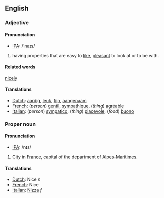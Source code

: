 ==English==
===Adjective===

==== Pronunciation ====
*[[w:IPA|IPA]]: /'naɪs/

#having properties that are easy to [[like]], [[pleasant]] to look at or to be with.

====Related words====
[[nicely]]

====Translations====
*[[Dutch]]: [[aardig]], [[leuk]], [[fijn]], [[aangenaam]]
*[[French]]: (''person'') [[gentil]], [[sympathique]], (''thing'') [[agréable]]
*[[Italian]]: (''person'') [[sympatico]], (''thing'') [[piacevole]], (''food'') [[buono]]

===Proper noun===
==== Pronunciation ====
*[[w:IPA|IPA]]: /nɪs/

#City in [[France]], capital of the department of [[Alpes-Maritimes]].

====Translations====
*[[Dutch]]: Nice ''n''
*[[French]]: Nice
*[[Italian]]: [[Nizza]] ''f''